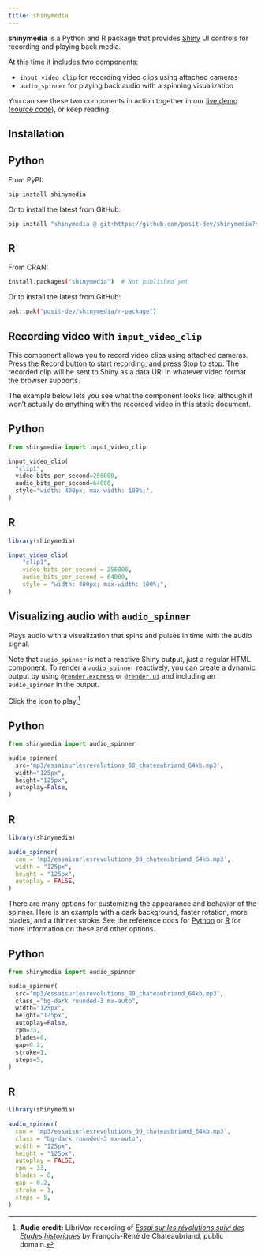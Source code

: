 ```yaml
---
title: shinymedia
---
```


**shinymedia** is a Python and R package that provides [Shiny](https://shiny.posit.co/py/) UI controls for recording and playing back media.

At this time it includes two components:

- `input_video_clip` for recording video clips using attached cameras
- `audio_spinner` for playing back audio with a spinning visualization

You can see these two components in action together in our [live demo](https://jcheng.shinyapps.io/multimodal/) ([source code](https://github.com/jcheng5/multimodal)), or keep reading.

## Installation

::: {.panel-tabset group="lang"}

## Python

From PyPI:

```bash
pip install shinymedia
```

Or to install the latest from GitHub:

```bash
pip install "shinymedia @ git+https://github.com/posit-dev/shinymedia?subdirectory=python-package"
```

## R

From CRAN:

```bash
install.packages("shinymedia")  # Not published yet
```

Or to install the latest from GitHub:

```bash
pak::pak("posit-dev/shinymedia/r-package")
```

:::

## Recording video with `input_video_clip`

This component allows you to record video clips using attached cameras.
Press the Record button to start recording, and press Stop to stop.
The recorded clip will be sent to Shiny as a data URI in whatever video format the browser supports.

The example below lets you see what the component looks like, although it won't actually do anything with the recorded video in this static document.

::: {.panel-tabset group="lang"}

## Python

```python
from shinymedia import input_video_clip

input_video_clip(
  "clip1",
  video_bits_per_second=256000,
  audio_bits_per_second=64000,
  style="width: 400px; max-width: 100%;",
)
```

## R

```r
library(shinymedia)

input_video_clip(
	"clip1",
	video_bits_per_second = 256000,
	audio_bits_per_second = 64000,
	style = "width: 400px; max-width: 100%;",
)
```

:::

## Visualizing audio with `audio_spinner`

Plays audio with a visualization that spins and pulses in time with the audio signal.

Note that `audio_spinner` is not a reactive Shiny output, just a regular HTML component. To render a `audio_spinner` reactively, you can create a dynamic output by using [`@render.express`](https://shiny.posit.co/py/api/express/express.render.express.html) or [`@render.ui`](https://shiny.posit.co/py/api/core/render.ui.html) and including an `audio_spinner` in the output.

Click the icon to play.[^1]

::: {.panel-tabset group="lang"}

## Python

```python
from shinymedia import audio_spinner

audio_spinner(
  src='mp3/essaisurlesrevolutions_00_chateaubriand_64kb.mp3',
  width="125px",
  height="125px",
  autoplay=False,
)
```

## R

```r
library(shinymedia)

audio_spinner(
  con = 'mp3/essaisurlesrevolutions_00_chateaubriand_64kb.mp3',
  width = "125px",
  height = "125px",
  autoplay = FALSE,
)
```

:::

There are many options for customizing the appearance and behavior of the spinner. Here is an example with a dark background, faster rotation, more blades, and a thinner stroke. See the reference docs for [Python](reference/python/audio_spinner.qmd) or [R](reference/r/audio_spinner.qmd) for more information on these and other options.

::: {.panel-tabset group="lang"}

## Python

```python
from shinymedia import audio_spinner

audio_spinner(
  src='mp3/essaisurlesrevolutions_00_chateaubriand_64kb.mp3',
  class_="bg-dark rounded-3 mx-auto",
  width="125px",
  height="125px",
  autoplay=False,
  rpm=33,
  blades=8,
  gap=0.2,
  stroke=1,
  steps=5,
)
```

## R

```r
library(shinymedia)

audio_spinner(
  con = 'mp3/essaisurlesrevolutions_00_chateaubriand_64kb.mp3',
  class = "bg-dark rounded-3 mx-auto",
  width = "125px",
  height = "125px",
  autoplay = FALSE,
  rpm = 33,
  blades = 8,
  gap = 0.2,
  stroke = 1,
  steps = 5,
)
```

:::

[^1]: **Audio credit:** LibriVox recording of [_Essai sur les révolutions suivi des Etudes historiques_
](https://archive.org/details/essaisurlesrevolutions_2405_librivox/essaisurlesrevolutions_00_chateaubriand_128kb.mp3) by François-René de Chateaubriand, public domain.
